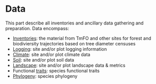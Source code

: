 # Data

This part describe all inventories and ancillary data gathering and preparation. Data encompass:

-   [Inventories](https://bioforest-project.github.io/LoggingDiversity/11_inventories.html): the material from TmFO and other sites for forest and biodiviersity trajectories based on tree diameter censuses
-   [Logging](https://bioforest-project.github.io/LoggingDiversity/12_logging.html): site and/or plot logging information
-   [Climate](https://bioforest-project.github.io/LoggingDiversity/13_climate.html): site and/or plot climate data
-   [Soil](https://bioforest-project.github.io/LoggingDiversity/14_soil.html): site and/or plot soil data
-   [Landscape](https://bioforest-project.github.io/LoggingDiversity/15_landscape.html): site and/or plot landscape data & metrics
-   Functional [traits](https://bioforest-project.github.io/LoggingDiversity/16_traits.html): species functional traits
-   [Phylogeny](https://bioforest-project.github.io/LoggingDiversity/17_phylogeny.html): species phylogeny
